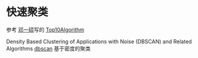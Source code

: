 # 快速聚类 {#chap-k-means-clustering}

参考 [邓一硕](https://github.com/dengyishuo)写的 [Top10Algorithm](https://github.com/dengyishuo/Top10Algorithm)

Density Based Clustering of Applications with Noise (DBSCAN) and Related Algorithms [dbscan](https://github.com/mhahsler/dbscan) 基于密度的聚类
